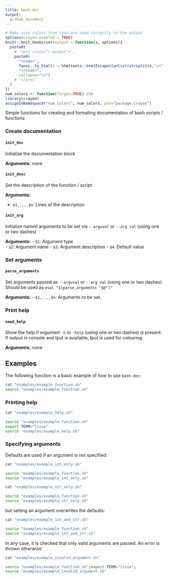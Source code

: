 ```yaml
---
title: bash-doc
output:
  github_document
---
```




```r
# Make sure colors from tput are used correctly in the output
options(crayon.enabled = TRUE)
knitr::knit_hooks$set(output = function(x, options){
  paste0(
    # '<pre class="r-output">',
    paste0(
      "<code>",
      fansi::to_html(x = htmltools::htmlEscape((unlist(strsplit(x,"\n")))), warn = FALSE,carry=FALSE),
      "</code>",
      collapse="\n")
    # '</pre>'
  )
})
num_colors <- function(forget=TRUE) 256
library(crayon)
assignInNamespace("num_colors", num_colors, pos="package:crayon") 
```



Simple functions for creating and formating documentation of bash scripts / functions

### Create documentation

#### `init_doc`

Initialize the documentation block

**Arguments:**
none

#### `init_desc`

Set the description of the function / script

**Arguments:**

- `$1,...,$n`: Lines of the description

#### `init_arg`

Initialize named arguments to be set via `--arg=val` or `--arg val` (using one or two dashes)

**Arguments:**
- `$1`: Argument type  
- `$2`: Argument name
- `$3`: Argument description
- `$4`: Default value

### Set arguments

#### `parse_arguments`
Set arguments passed as `--arg=val` or `--arg val` (using one or two dashes).
Should be used as `eval "$(parse_arguments "$@")"`

**Arguments:**
- `$1,...,$n`: Arguments to be set.

    
### Print help

#### `need_help`

Show the help if argument `-h` or `-help` (using one or two dashes) is present. If output is console and tput is available, tput is used for colouring.

**Arguments:**
none

## Examples

The following function is a basic example of how to use `bash-doc`:



```bash
cat "examples/example_function.sh"
source "examples/example_function.sh"
```

### Printing help

```bash
cat "examples/example_help.sh"
```

```bash
source "examples/example_function.sh"
export TERM="linux"
source "examples/example_help.sh"
```

### Specifying arguments

Defaults are used if an argument is not specified:

```bash
cat "examples/example_int_only.sh"
```

```bash
source "examples/example_function.sh"
source "examples/example_int_only.sh"
```

```bash
cat "examples/example_str_only.sh"
```

```bash
source "examples/example_function.sh"
source "examples/example_str_only.sh"
```

but setting an argument overwrites the defaults:

```bash
cat "examples/example_int_and_str.sh"
```

```bash
source "examples/example_function.sh"
source "examples/example_int_and_str.sh"
```

In any case, it is checked that only valid arguments are passed. An error is thrown otherwise:

```bash
cat "examples/example_invalid_argument.sh"
```

```bash
source "examples/example_function.sh";export TERM="linux";
source "examples/example_invalid_argument.sh"
```



